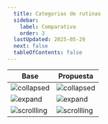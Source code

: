 ```yaml
---
  title: Categorias de rutinas
  sidebar:
    label: Comparativa
    order: 3
  lastUpdated: 2025-05-29
  next: false
  tableOfContents: false
---
```



| Base                                   	  | Propuesta                                 	  |
|-------------------------------------------|---------------------------------------------- |
|![collapsed](./assets/base_collapsed.png)  |![collapsed](./assets/proposal_collapsed.png)  |
|![expand](./assets/base_expand.png)        |![expand](./assets/proposal_expand.png)        |
|![scrollling](./assets/base_scrollling.png)|![scrollling](./assets/proposal_scrollling.png)|

